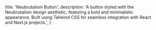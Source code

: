 
  title: 'Neubrutalism Button',
  description: 'A button styled with the Neubrutalism design aesthetic, featuring a bold and minimalistic appearance. Built using Tailwind CSS for seamless integration with React and Next.js projects.',
}

<BackButton href="/docs/components/button" />
<ComponentPreview path="components/button/NeubrutalismButton" />
